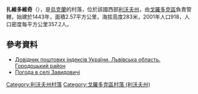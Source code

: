 {{coord|49|42|0|N|23|37|58|E|scale:100000|display=title}}

'''扎維多維奇'''（{{lang-uk|Завидовичі}}），是[[烏克蘭|烏克蘭]]的村落，位於該國西部[[利沃夫州|利沃夫州]]，由[[戈羅多克區|戈羅多克區]]負責管轄，始建於1443年，面積2.57平方公里，海拔高度283米，2001年人口918，人口密度每平方公里357.2人。

==參考資料==
*[http://www.uaidx.com/13/301/index Довідник поштових індексів України. Львівська область. Городоцький район] {{Wayback|url=http://www.uaidx.com/13/301/index |date=20161001112734 }}
* [http://weather.in.ua/ua/l'vovskaja/8105 Погода в селі Завидовичі] {{Wayback|url=http://weather.in.ua/ua/l'vovskaja/8105 |date=20111221155331 }}

{{DEFAULTSORT:Завидовичі}}
[[Category:利沃夫州村落|Category:利沃夫州村落]]
[[Category:戈羅多克區村落_(利沃夫州)|Category:戈羅多克區村落 (利沃夫州)]]


{{Lviv-geo-stub}}